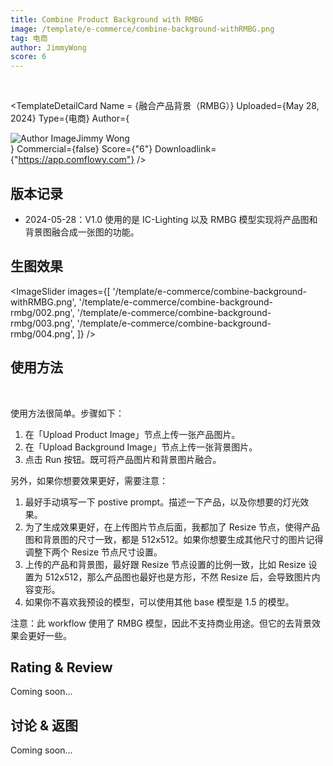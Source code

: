 ```yaml
---
title: Combine Product Background with RMBG
image: /template/e-commerce/combine-background-withRMBG.png
tag: 电商
author: JimmyWong
score: 6
---
```



<br/>

<TemplateDetailCard 
  Name = {<span>融合产品背景（RMBG）</span>}
  Uploaded={<span>May 28, 2024</span>}
  Type={<span>电商</span>}
  Author={<div className="flex" ><img src="/author.jpg" alt="Author Image" className="mr-2 ml-1 size-5 rounded-full" /><span>Jimmy Wong</span></div>}
  Commercial={false}
  Score={"6"}
  Downloadlink={"https://app.comflowy.com"}
/>

## 版本记录

* 2024-05-28：V1.0 使用的是 IC-Lighting 以及 RMBG 模型实现将产品图和背景图融合成一张图的功能。

## 生图效果

<ImageSlider images={[
  '/template/e-commerce/combine-background-withRMBG.png', 
  '/template/e-commerce/combine-background-rmbg/002.png', 
  '/template/e-commerce/combine-background-rmbg/003.png', 
  '/template/e-commerce/combine-background-rmbg/004.png', 
]} />

## 使用方法

<br/>
<PhotoProvider>
  <PhotoView src="/template/e-commerce/combine-background-rmbg/001.png">
    <img src="/template/e-commerce/combine-background-rmbg/001.png" alt="" className='rounded-lg'/>
  </PhotoView>
</PhotoProvider>

使用方法很简单。步骤如下：
1. 在「Upload Product Image」节点上传一张产品图片。
2. 在「Upload Background Image」节点上传一张背景图片。
3. 点击 Run 按钮。既可将产品图片和背景图片融合。

另外，如果你想要效果更好，需要注意：
1. 最好手动填写一下 postive prompt。描述一下产品，以及你想要的灯光效果。
2. 为了生成效果更好，在上传图片节点后面，我都加了 Resize 节点，使得产品图和背景图的尺寸一致，都是 512x512。如果你想要生成其他尺寸的图片记得调整下两个 Resize 节点尺寸设置。
3. 上传的产品和背景图，最好跟 Resize 节点设置的比例一致，比如 Resize 设置为 512x512，那么产品图也最好也是方形，不然 Resize 后，会导致图片内容变形。
4. 如果你不喜欢我预设的模型，可以使用其他 base 模型是 1.5 的模型。

注意：此 workflow 使用了 RMBG 模型，因此不支持商业用途。但它的去背景效果会更好一些。

## Rating & Review

Coming soon...

## 讨论 & 返图

Coming soon...